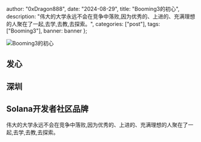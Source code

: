 
  author: "0xDragon888",
  date: "2024-08-29",
  title: "Booming3的初心",
  description: "伟大的大学永远不会在竞争中落败,因为优秀的、上进的、充满理想的人聚在了一起,去学,去教,去探索。",
  categories: ["post"],
  tags: ["Booming3"],
  banner: banner
};


<Image
  src={banner}
  alt="Booming3的初心"
  className="max-h-96 aspect-video object-cover"
/>

## 发心




## 深圳



## Solana开发者社区品牌

伟大的大学永远不会在竞争中落败,因为优秀的、上进的、充满理想的人聚在了一起,去学,去教,去探索。
